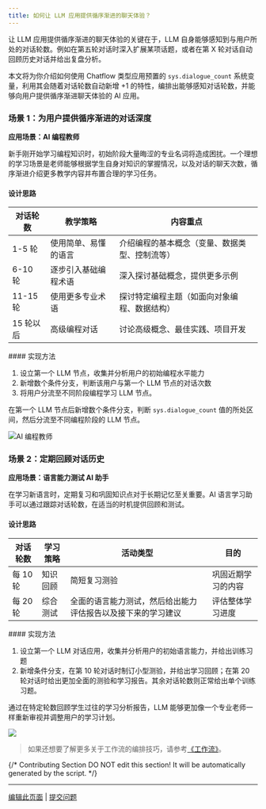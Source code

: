 ```yaml
---
title: 如何让 LLM 应用提供循序渐进的聊天体验？
---
```



让 LLM 应用提供循序渐进的聊天体验的关键在于，LLM 自身能够感知到与用户所处的对话轮数。例如在第五轮对话时深入扩展某项话题，或者在第 X 轮对话自动回顾历史对话并给出复盘分析。

本文将为你介绍如何使用 Chatflow 类型应用预置的 `sys.dialogue_count` 系统变量，利用其会随着对话轮数自动新增 +1 的特性，编排出能够感知对话轮数，并能够向用户提供循序渐进聊天体验的 AI 应用。

### 场景 1：为用户提供循序渐进的对话深度

**应用场景：AI 编程教师**

新手刚开始学习编程知识时，初始阶段大量晦涩的专业名词将造成困扰。一个理想的学习场景是老师能够根据学生自身对知识的掌握情况，以及对话的聊天次数，循序渐进介绍更多教学内容并布置合理的学习任务。

#### 设计思路

<table>
  <thead>
    <tr>
      <th>对话轮数</th>
      <th>教学策略</th>
      <th>内容重点</th>
    </tr>
  </thead>
  <tbody>
    <tr>
      <td>1-5 轮</td>
      <td>使用简单、易懂的语言</td>
      <td>介绍编程的基本概念（变量、数据类型、控制流等）</td>
    </tr>
    <tr>
      <td>6-10 轮</td>
      <td>逐步引入基础编程术语</td>
      <td>深入探讨基础概念，提供更多示例</td>
    </tr>
    <tr>
      <td>11-15 轮</td>
      <td>使用更多专业术语</td>
      <td>探讨特定编程主题（如面向对象编程、数据结构）</td>
    </tr>
    <tr>
      <td>15 轮以后</td>
      <td>高级编程对话</td>
      <td>讨论高级概念、最佳实践、项目开发</td>
    </tr>
  </tbody>
</table>
#### 实现方法

1. 设立第一个 LLM 节点，收集并分析用户的初始编程水平能力
2. 新增数个条件分支，判断该用户与第一个 LLM 节点的对话次数
3. 将用户分流至不同阶段编程学习 LLM 节点。

在第一个 LLM 节点后新增数个条件分支，判断 `sys.dialogue_count` 值的所处区间，然后分流至不同编程阶段的 LLM 节点。

![AI 编程教师](https://assets-docs.dify.ai/2025/01/27d15ae4fcec99e1d31403efbe8a1b53.png)

### 场景 2：定期回顾对话历史

**应用场景：语言能力测试 AI 助手**

在学习新语言时，定期复习和巩固知识点对于长期记忆至关重要。AI 语言学习助手可以通过跟踪对话轮数，在适当的时机提供回顾和测试。

#### 设计思路

<table>
  <thead>
    <tr>
      <th>对话轮数</th>
      <th>学习策略</th>
      <th>活动类型</th>
      <th>目的</th>
    </tr>
  </thead>
  <tbody>
    <tr>
      <td>每 10 轮</td>
      <td>知识回顾</td>
      <td>简短复习测验</td>
      <td>巩固近期学习的内容</td>
    </tr>
    <tr>
      <td>每 20 轮</td>
      <td>综合测试</td>
      <td>全面的语言能力测试，然后给出能力评估报告以及接下来的学习建议</td>
      <td>评估整体学习进度</td>
    </tr>
  </tbody>
</table>
#### 实现方法

1. 设立第一个 LLM 对话应用，收集并分析用户的初始语言能力，并给出训练习题
2. 新增条件分支，在第 10 轮对话时制订小型测验，并给出学习回顾；在第 20 轮对话时给出更加全面的测验和学习报告。其余对话轮数则正常给出单个训练习题。

通过在特定轮数回顾学生过往的学习分析报告，LLM 能够更加像一个专业老师一样重新审视并调整用户的学习计划。

![](https://assets-docs.dify.ai/2025/01/3b99ffe6ee3425789fc08da0f267afa0.png)

> 如果还想要了解更多关于工作流的编排技巧，请参考[《工作流》](/zh-hans/guides/workflow)。

{/*
Contributing Section
DO NOT edit this section!
It will be automatically generated by the script.
*/}

---

[编辑此页面](https://github.com/langgenius/dify-docs/edit/main/zh-hans/learn-more/use-cases/how-to-make-llm-app-provide-a-progressive-chat-experience.mdx) | [提交问题](https://github.com/langgenius/dify-docs/issues/new?title=文档问题%3A%20o-make-llm-app-provide-a-progressive-chat-experie&body=%23%23%20问题描述%0A%3C%21--%20请简要描述您发现的问题%20--%3E%0A%0A%23%23%20页面链接%0Ahttps%3A%2F%2Fgithub.com%2Flanggenius%2Fdify-docs%2Fblob%2Fmain%2Fzh-hans/learn-more/use-cases%2Fhow-to-make-llm-app-provide-a-progressive-chat-experience.mdx%0A%0A%23%23%20建议修改%0A%3C%21--%20如果有具体的修改建议，请在此说明%20--%3E%0A%0A%3C%21--%20感谢您对文档质量的关注！%20--%3E)

